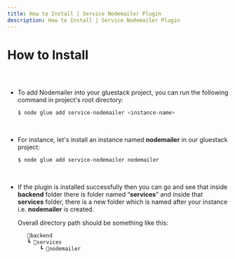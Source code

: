 ```yaml
---
title: How to Install | Service Nodemailer Plugin
description: How to Install | Service Nodemailer Plugin
---
```



<Meta title="Service Nodemailer Plugin/How to Install" />

# How to Install

##

<br/>

* To add Nodemailer into your gluestack project, you can run the following command in project's root directory:
  ```sh
  $ node glue add service-nodemailer <instance-name>
  ```
  <br/>

* For instance, let's install an instance named **nodemailer** in our gluestack project:
  ```sh
  $ node glue add service-nodemailer nodemailer
  ```

  <br/>
* If the plugin is installed successfully then you can go and see that inside **backend** 
  folder there is folder named “**services**” and inside that **services** folder, there
  is a new folder which is named after your instance i.e. **nodemailer** is created. 
  
  Overall directory path should be something like this:
    
   ```jsx
      📂backend
      ┗ 📂services
          ┗ 📂nodemailer
    ```
